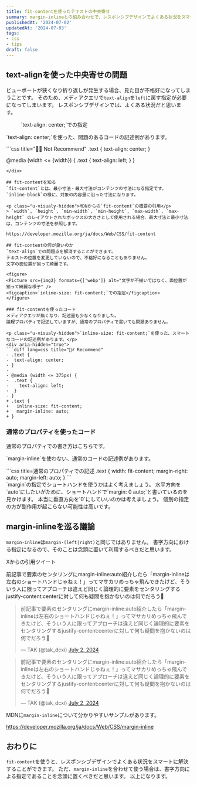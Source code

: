 ```yaml
---
title: fit-contentを使ったテキストの中央寄せ
summary: margin-inlineとの組み合わせで、レスポンシブデザインでよくある状況をスマートに解決します。
publishedAt: '2024-07-02'
updatedAt: '2024-07-03'
tags:
- css
- tips
draft: false
---
```




## text-alignを使った中央寄せの問題
ビューポートが狭くなり折り返しが発生する場合、見た目が不格好になってしまうことです。
そのため、メディアクエリで`text-align`を`left`に戻す指定が必要になってしまいます。
レスポンシブデザインでは、よくある状況だと思います。

<figure>
<Picture src={img1} formats={['webp']} alt="文字の折り返しが発生して中央寄せだと不格好な様子" />
<figcaption>`text-align: center;`での指定</figcaption>
</figure>

<p class="u-visualy-hidden">`text-align: center;`を使った、問題のあるコードの記述例があります。</p>
<div aria-hidden="true">
```css title="🙅‍♂️ Not Recommend"
.text {
  text-align: center;
}

@media (width <= {width}) {
  .text {
    text-align: left;
  }
}
```
</div>

## fit-contentを知る
`fit-content`とは、最小寸法・最大寸法がコンテンツの寸法になる指定です。
`inline-block`の様に、対象の内容量に沿った寸法になります。

<p class="u-visualy-hidden">MDNからの`fit-content`の概要の引用</p>
> `width`, `height`, `min-width`, `min-height`, `max-width`, `max-height` のレイアウトされたボックスの大きさとして使用される場合、最大寸法と最小寸法は、コンテンツの寸法を参照します。

https://developer.mozilla.org/ja/docs/Web/CSS/fit-content

## fit-contentの何が良いのか
`text-align`での問題点を解消することができます。
テキストの位置を変更していないので、不格好になることもありません。
文字の面位置が揃って綺麗です。

<figure>
<Picture src={img2} formats={['webp']} alt="文字が不揃いではなく、面位置が揃って綺麗な様子" />
<figcaption>`inline-size: fit-content;`での指定</figcaption>
</figure>

### fit-contentを使ったコード
メディアクエリが無くなり、記述量も少なくなりました。
論理プロパティで記述していますが、通常のプロパティで書いても問題ありません。

<p class="u-visualy-hidden">`inline-size: fit-content;`を使った、スマートなコードの記述例があります。</p>
<div aria-hidden="true">
```diff lang=css title="🙆‍♂️ Recommend"
- .text {
-  text-align: center;
- }
-
- @media (width <= 375px) {
-  .text {
-    text-align: left;
-  }
- }
+ .text {
+   inline-size: fit-content;
+   margin-inline: auto;
+ }
```
</div>

### 通常のプロパティを使ったコード
通常のプロパティでの書き方はこちらです。

<p class="u-visualy-hidden">`margin-inline`を使わない、通常のコードの記述例があります。</p>
<div aria-hidden="true">
```css title=通常のプロパティでの記述
.text {
  width: fit-content;
  margin-right: auto;
  margin-left: auto;
}
```
</div>

<div class="single-comment">
<Icon name="comment" size={24} />
`margin`の指定でショートハンドを使うかはよく考えましょう。
水平方向を`auto`にしたいがために、ショートハンドで`margin: 0 auto;`と書いているのを見かけます。
本当に垂直方向を`0`にしていいのかは考えましょう。 個別の指定の方が副作用が起こらない可能性は高いです。
</div>

## margin-inlineを巡る議論
`margin-inline`は`margin-(left|right)`と同じではありません。
書字方向における指定になるので、そのことは念頭に置いて利用するべきだと思います。

<p class="u-visualy-hidden">Xからの引用ツイート</p>
<p class="u-visualy-hidden">前記事で要素のセンタリングにmargin-inline:auto紹介したら「margin-inlineは左右のショートハンドじゃねぇ！」ってマサカリめっちゃ飛んできたけど、そういう人に限ってアプローチは違えど同じく論理的に要素をセンタリングするjustify-content:centerに対して何も疑問を抱かないのは何でだろう🤔</p>

<div class="single-embed" data-theme="dark" aria-hidden="true">
<blockquote class="twitter-tweet" data-theme="dark">
<p lang="ja" dir="ltr">
前記事で要素のセンタリングにmargin-inline:auto紹介したら「margin-inlineは左右のショートハンドじゃねぇ！」ってマサカリめっちゃ飛んできたけど、そういう人に限ってアプローチは違えど同じく論理的に要素をセンタリングするjustify-content:centerに対して何も疑問を抱かないのは何でだろう🤔
</p>
&mdash; TAK (@tak_dcxi)
<a href="https://twitter.com/tak_dcxi/status/1807949938472767517?ref_src=twsrc%5Etfw">July 2, 2024</a>
</blockquote>
</div>

<div class="single-embed" aria-hidden="true">
<blockquote class="twitter-tweet">
<p lang="ja" dir="ltr">
前記事で要素のセンタリングにmargin-inline:auto紹介したら「margin-inlineは左右のショートハンドじゃねぇ！」ってマサカリめっちゃ飛んできたけど、そういう人に限ってアプローチは違えど同じく論理的に要素をセンタリングするjustify-content:centerに対して何も疑問を抱かないのは何でだろう🤔
</p>
&mdash; TAK (@tak_dcxi) <a href="https://twitter.com/tak_dcxi/status/1807949938472767517?ref_src=twsrc%5Etfw">July 2, 2024</a>
</blockquote>
</div>
<script async src="https://platform.twitter.com/widgets.js" charset="utf-8"></script>


MDNに`margin-inline`について分かりやすいサンプルがあります。

https://developer.mozilla.org/ja/docs/Web/CSS/margin-inline

## おわりに
`fit-content`を使うと、レスポンシブデザインでよくある状況をスマートに解決することができます。
ただ、`margin-inline`を合わせて使う場合は、書字方向による指定であることを念頭に置くべきだと思います。
以上になります。
